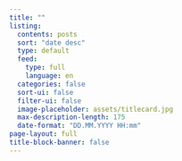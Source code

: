 ```yaml
---
title: ""
listing:
  contents: posts
  sort: "date desc"
  type: default
  feed: 
    type: full
    language: en
  categories: false
  sort-ui: false
  filter-ui: false
  image-placeholder: assets/titlecard.jpg
  max-description-length: 175
  date-format: "DD.MM.YYYY HH:mm"
page-layout: full
title-block-banner: false
---
```



